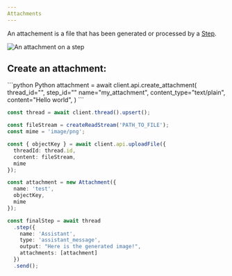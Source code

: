 ```yaml
---
Attachments
---
```


An attachement is a file that has been generated or processed by a [Step](/concepts/step).

<Frame caption="Example of a PDF attachement">
  <img
    src="/images/attachment.png"
    alt="An attachment on a step"
  />
</Frame>

## Create an attachment:

<CodeGroup>
```python Python
attachment = await client.api.create_attachment(
    thread_id="<THREAD_UUID>",
    step_id="<STEP_UUID>"
    name="my_attachment",
    content_type="text/plain",
    content="Hello world",
)
```

```typescript TypeScript
const thread = await client.thread().upsert();

const fileStream = createReadStream('PATH_TO_FILE');
const mime = 'image/png';

const { objectKey } = await client.api.uploadFile({
  threadId: thread.id,
  content: fileStream,
  mime
});

const attachment = new Attachment({
  name: 'test',
  objectKey,
  mime
});

const finalStep = await thread
  .step({
    name: 'Assistant',
    type: 'assistant_message',
    output: "Here is the generated image!",
    attachments: [attachment]
  })
  .send();
```
</CodeGroup>